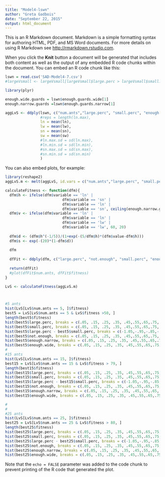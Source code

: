 ```yaml
---
title: "Model4-lswn"
author: "Greta Gadbois"
date: "September 22, 2015"
output: html_document
---
```


This is an R Markdown document. Markdown is a simple formatting syntax for authoring HTML, PDF, and MS Word documents. For more details on using R Markdown see <http://rmarkdown.rstudio.com>.

When you click the **Knit** button a document will be generated that includes both content as well as the output of any embedded R code chunks within the document. You can embed an R code chunk like this:

```r
lswn = read.csv('SAD-Model4-7.csv')
#largeVsmall <- largeVsmall[largeVsmall$large.perc > largeVsmall$small.perc, ]

library(plyr)

enough.wide.guards = lswn$enough.guards.wide[1]
enough.narrow.guards =lswn$enough.guards.narrow[1]

aggLvS <- ddply(lswn, c("num.ants","large.perc", "small.perc", "enough.narrow", "enough.wide", "not.enough"), summarise, 
                #reps = length(ln.max),
                ln = mean(ln),
                lw = mean(lw),
                sn = mean(sn),
                sw = mean(sw)
                #ln.max.sd = sd(ln.max),
                #ln.min.sd = sd(ln.min),
                #sn.max.sd = sd(sn.max),
                #sn.min.sd = sd(sn.min)
                )

```

You can also embed plots, for example:

```r
library(reshape2)
aggLvS.m <- melt(aggLvS, id.vars = c("num.ants","large.perc", "small.perc", "enough.narrow", "enough.wide", "not.enough"))

calculateFitness <- function(dfm){
  dfm$h <- ifelse(dfm$variable == 'ln' | 
                          dfm$variable == 'sn' | 
                          dfm$variable == 'ln' | 
                          dfm$variable == 'sn', ceiling(enough.narrow.guards/2), ceiling(enough.wide.guards/2))
  dfm$v <- ifelse(dfm$variable == 'ln' |
                          dfm$variable == 'ln' |
                          dfm$variable == 'lw' |
                          dfm$variable == 'lw', 60, 20)
  
  dfm$d <- (dfm$h^(-1/5))/(1+exp(-(5/dfm$h)*(dfm$value-dfm$h)))
  dfm$s <- exp(-(20)*(1-dfm$d))
  
  dfm
  
  dfFit <- ddply(dfm, c("large.perc", "not.enough", "small.perc", "enough.narrow", "enough.wide", "num.ants"), summarise, fitness = sum(v*s))
  
  return(dfFit)
  #plot(dfFit$num.ants, dfFit$fitness)
}

LvS <- calculateFitness(aggLvS.m)



#5 ants
hist(LvS[LvS$num.ants == 5, ]$fitness)
best5 = LvS[LvS$num.ants == 5 & LvS$fitness >50, ]
length(best5$fitness)
hist(best5$large.perc, breaks = c(.05, .15, .25, .35, .45,.55,.65,.75,.85,.95,1.05))
hist(best5$small.perc, breaks = c(.05, .15, .25, .35, .45,.55,.65,.75,.85,.95,1.05))
hist(best5$large.perc - best5$small.perc, breaks = c(-1.05,-.95,-.85,-.75,-.65,-.55,-.45,-.35,-.25,-.15,-.05,.05, .15, .25, .35, .45,.55,.65,.75,.85,.95,1.05))
hist(best5$not.enough, breaks = c(.05, .15, .25, .35, .45,.55,.65,.75,.85,.95,1.05))
hist(best5$enough.narrow, breaks = c(.05, .15, .25, .35, .45,.55,.65,.75,.85,.95,1.05))
hist(best5$enough.wide, breaks = c(.05, .15, .25, .35, .45,.55,.65,.75,.85,.95,1.05))
# 
#15 ants
hist(LvS[LvS$num.ants == 15, ]$fitness)
best15 = LvS[LvS$num.ants == 15 & LvS$fitness > 79, ]
length(best15$fitness)
hist(best15$large.perc, breaks = c(.05, .15, .25, .35, .45,.55,.65,.75,.85,.95,1.05))
hist(best15$small.perc, breaks = c(.05, .15, .25, .35, .45,.55,.65,.75,.85,.95,1.05))
hist(best15$large.perc - best15$small.perc, breaks = c(-1.05,-.95,-.85,-.75,-.65,-.55,-.45,-.35,-.25,-.15,-.05,.05, .15, .25, .35, .45,.55,.65,.75,.85,.95,1.05))
hist(best15$not.enough, breaks = c(.05, .15, .25, .35, .45,.55,.65,.75,.85,.95,1.05))
hist(best15$enough.narrow, breaks = c(.05, .15, .25, .35, .45,.55,.65,.75,.85,.95,1.05))
hist(best15$enough.wide, breaks = c(.05, .15, .25, .35, .45,.55,.65,.75,.85,.95,1.05))

# 
# 
#25 ants
hist(LvS[LvS$num.ants == 25, ]$fitness)
best25 = LvS[LvS$num.ants == 25 & LvS$fitness > 80, ]
length(best25$fitness)
hist(best25$large.perc, breaks = c(.05, .15, .25, .35, .45,.55,.65,.75,.85,.95,1.05))
hist(best25$small.perc, breaks = c(.05, .15, .25, .35, .45,.55,.65,.75,.85,.95,1.05))
hist(best25$large.perc - best25$small.perc, breaks = c(-1.05,-.95,-.85,-.75,-.65,-.55,-.45,-.35,-.25,-.15,-.05,.05, .15, .25, .35, .45,.55,.65,.75,.85,.95,1.05))
hist(best25$not.enough, breaks = c(.05, .15, .25, .35, .45,.55,.65,.75,.85,.95,1.05))
hist(best25$enough.narrow, breaks = c(.05, .15, .25, .35, .45,.55,.65,.75,.85,.95,1.05))
hist(best25$enough.wide, breaks = c(.05, .15, .25, .35, .45,.55,.65,.75,.85,.95,1.05))
```

Note that the `echo = FALSE` parameter was added to the code chunk to prevent printing of the R code that generated the plot.
